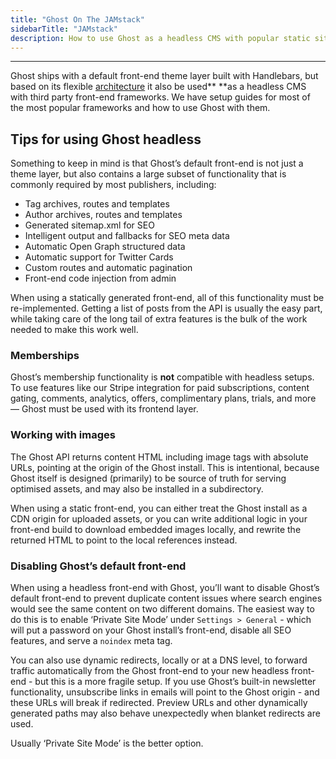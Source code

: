 ```yaml
---
title: "Ghost On The JAMstack"
sidebarTitle: "JAMstack"
description: How to use Ghost as a headless CMS with popular static site generators
---
```


***

Ghost ships with a default front-end theme layer built with Handlebars, but based on its flexible [architecture](/architecture/) it also be used** **as a headless CMS with third party front-end frameworks. We have setup guides for most of the most popular frameworks and how to use Ghost with them.

<CardGroup cols={3}>
  <CardCenteredContent
    src="/images/9994e9a8-nextjs-logo.svg"
    href="/jamstack/next/"
    title="Working With Next.js"
    alt="Next.js logo"
    hideTitle={true}
  />
  <CardCenteredContent
    src="/images/cf116fbd-gatsby-logo.svg"
    href="/jamstack/gatsby/"
    title="Working With Gatsby"
    alt="Gatsby logo"
    hideTitle={true}
  />
  <CardCenteredContent
    src="/images/475cf82c-hexo-logo.svg"
    href="/jamstack/hexo/"
    title="Working With Hexo"
    alt="Hexo logo"
    hideTitle={true}
  />
  <CardCenteredContent
    src="/images/nuxt-logo-green-black.svg"
    href="/jamstack/nuxt/"
    title="Working With Nuxt.js"
    alt="Nuxt.js logo"
    hideTitle={true}
  />
  <CardCenteredContent
    src="/images/vuepress-logo.png"
    href="/jamstack/vuepress/"
    title="Working With VuePress"
    alt="VuePress logo"
    hideTitle={true}
  />
  <CardCenteredContent
    src="/images/fff9bebe-gridsome-logo.svg"
    href="/jamstack/gridsome/"
    title="Working With Gridsome"
    alt="Gridsome logo"
    hideTitle={true}
  />
  <CardCenteredContent
    src="/images/0d290655-eleventy-logo.svg"
    href="/jamstack/eleventy/"
    title="Working With Eleventy"
    alt="Eleventy logo"
    hideTitle={true}
  />
  <CardCenteredContent
    src="/images/2abd65c9-custom.svg"
    href="/jamstack/custom/"
    title="Building A Custom Front End For Ghost"
    alt="The word 'custom' in brackets"
    hideTitle={true}
  />
</CardGroup>

## Tips for using Ghost headless

Something to keep in mind is that Ghost’s default front-end is not just a theme layer, but also contains a large subset of functionality that is commonly required by most publishers, including:

* Tag archives, routes and templates
* Author archives, routes and templates
* Generated sitemap.xml for SEO
* Intelligent output and fallbacks for SEO meta data
* Automatic Open Graph structured data
* Automatic support for Twitter Cards
* Custom routes and automatic pagination
* Front-end code injection from admin

When using a statically generated front-end, all of this functionality must be re-implemented. Getting a list of posts from the API is usually the easy part, while taking care of the long tail of extra features is the bulk of the work needed to make this work well.

### Memberships

Ghost’s membership functionality is **not** compatible with headless setups. To use features like our Stripe integration for paid subscriptions, content gating, comments, analytics, offers, complimentary plans, trials, and more — Ghost must be used with its frontend layer.

### Working with images

The Ghost API returns content HTML including image tags with absolute URLs, pointing at the origin of the Ghost install. This is intentional, because Ghost itself is designed (primarily) to be source of truth for serving optimised assets, and may also be installed in a subdirectory.

When using a static front-end, you can either treat the Ghost install as a CDN origin for uploaded assets, or you can write additional logic in your front-end build to download embedded images locally, and rewrite the returned HTML to point to the local references instead.

### Disabling Ghost’s default front-end

When using a headless front-end with Ghost, you’ll want to disable Ghost’s default front-end to prevent duplicate content issues where search engines would see the same content on two different domains. The easiest way to do this is to enable ‘Private Site Mode’ under `Settings > General` - which will put a password on your Ghost install’s front-end, disable all SEO features, and serve a `noindex` meta tag.

You can also use dynamic redirects, locally or at a DNS level, to forward traffic automatically from the Ghost front-end to your new headless front-end - but this is a more fragile setup. If you use Ghost’s built-in newsletter functionality, unsubscribe links in emails will point to the Ghost origin - and these URLs will break if redirected. Preview URLs and other dynamically generated paths may also behave unexpectedly when blanket redirects are used.

Usually ‘Private Site Mode’ is the better option.